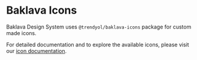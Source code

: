 
<Meta title="Design System/Icons" />

# Baklava Icons

Baklava Design System uses `@trendyol/baklava-icons` package for custom made icons.

For detailed documentation and to explore the available icons, please visit our [icon documentation](https://trendyol.github.io/baklava-icons/?path=/docs/documentation-baklava-icons--icons).
